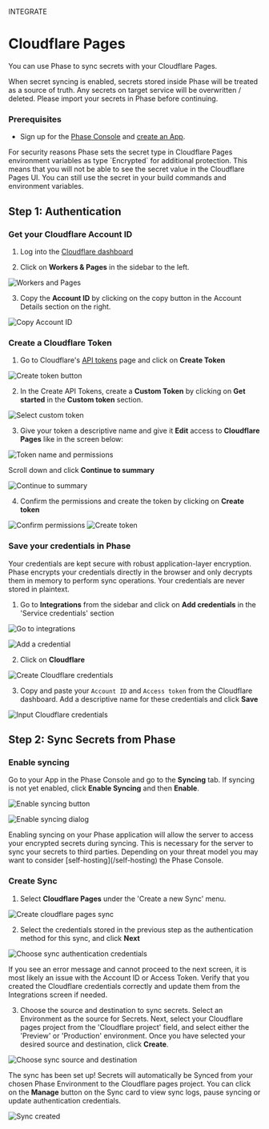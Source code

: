 

<Tag variant="small">INTEGRATE</Tag>

# Cloudflare Pages

You can use Phase to sync secrets with your Cloudflare Pages.

<Warning>
  When secret syncing is enabled, secrets stored inside Phase will be treated as
  a source of truth. Any secrets on target service will be overwritten /
  deleted. Please import your secrets in Phase before continuing.
</Warning>

### Prerequisites

- Sign up for the [Phase Console](/quickstart) and [create an App](/console/apps#create-an-app).

<Note>
For security reasons Phase sets the secret type in Cloudflare Pages environment variables as type `Encrypted` for additional protection. This means that you will not be able to see the secret value in the Cloudflare Pages UI. You can still use the secret in your build commands and environment variables.
</Note>

## Step 1: Authentication

### Get your Cloudflare Account ID

1. Log into the [Cloudflare dashboard](https://dash.cloudflare.com)

2. Click on **Workers & Pages** in the sidebar to the left.

![Workers and Pages](/assets/images/platform-integrations/cloudflare-pages/1.png)

3. Copy the **Account ID** by clicking on the copy button in the Account Details section on the right.

![Copy Account ID](/assets/images/platform-integrations/cloudflare-pages/2.png)

### Create a Cloudflare Token

1. Go to Cloudflare's [API tokens](https://dash.cloudflare.com/profile/api-tokens) page and click on **Create Token**

![Create token button](/assets/images/platform-integrations/cloudflare-pages/3.png)

2. In the Create API Tokens, create a **Custom Token** by clicking on **Get started** in the **Custom token** section.

![Select custom token](/assets/images/platform-integrations/cloudflare-pages/4.png)

3. Give your token a descriptive name and give it **Edit** access to **Cloudflare Pages** like in the screen below:

![Token name and permissions](/assets/images/platform-integrations/cloudflare-pages/5.png)

Scroll down and click **Continue to summary**

![Continue to summary](/assets/images/platform-integrations/cloudflare-pages/6.png)

4. Confirm the permissions and create the token by clicking on **Create token**

![Confirm permissions](/assets/images/platform-integrations/cloudflare-pages/7.png)
![Create token](/assets/images/platform-integrations/cloudflare-pages/8.png)

### Save your credentials in Phase

<Note>
  Your credentials are kept secure with robust application-layer encryption. 
  Phase encrypts your credentials directly in the browser and only decrypts them in memory to perform sync operations. 
  Your credentials are never stored in plaintext.
</Note>

1. Go to **Integrations** from the sidebar and click on **Add credentials** in the 'Service credentials' section

![Go to integrations](/assets/images/platform-integrations/integrations-sidebar.png)

![Add a credential](/assets/images/platform-integrations/add-credential-button.png)

2. Click on **Cloudflare**

![Create Cloudflare credentials](/assets/images/platform-integrations/cloudflare-pages/create-cf-creds-button.png)

3. Copy and paste your `Account ID` and `Access token` from the Cloudflare dashboard. Add a descriptive name for these credentials and click **Save**

![Input Cloudflare credentials](/assets/images/platform-integrations/cloudflare-pages/cf-creds-input.png)

## Step 2: Sync Secrets from Phase

### Enable syncing 

Go to your App in the Phase Console and go to the **Syncing** tab. If syncing is not yet enabled, click **Enable Syncing** and then **Enable**.

![Enable syncing button](/assets/images/platform-integrations/secret-syncing-sync.png)

![Enable syncing dialog](/assets/images/platform-integrations/secret-syncing-enable.png)

<Note>
  Enabling syncing on your Phase application will allow the server to access
  your encrypted secrets during syncing. This is necessary for the server to
  sync your secrets to third parties. Depending on your threat model you may
  want to consider [self-hosting](/self-hosting) the Phase Console.
</Note>

### Create Sync

1. Select **Cloudflare Pages** under the 'Create a new Sync' menu.

![Create cloudflare pages sync](/assets/images/platform-integrations/cloudflare-pages/phase-console-cloudflare-pages.png)

2. Select the credentials stored in the previous step as the authentication method for this sync, and click **Next**

![Choose sync authentication credentials](/assets/images/platform-integrations/cloudflare-pages/create-sync-choose-creds.png)

<Note>
  If you see an error message and cannot proceed to the next screen, it is most likely an issue with the Account ID or Access Token. 
  Verify that you created the Cloudflare credentials correctly and update them from the Integrations screen if needed.
</Note>

3. Choose the source and destination to sync secrets. Select an Environment as the source for Secrets. 
Next, select your Cloudflare pages project from the 'Cloudflare project' field, and select either the 'Preview' or 'Production' environment. Once you have selected your desired source and destination, click **Create**.

![Choose sync source and destination](/assets/images/platform-integrations/cloudflare-pages/create-sync-source-destination.png)

The sync has been set up! Secrets will automatically be Synced from your chosen Phase Environment to the Cloudflare pages project. You can click on the **Manage** button on the Sync card to view sync logs, pause syncing or update authentication credentials. 

![Sync created](/assets/images/platform-integrations/cloudflare-pages/sync-created.png)